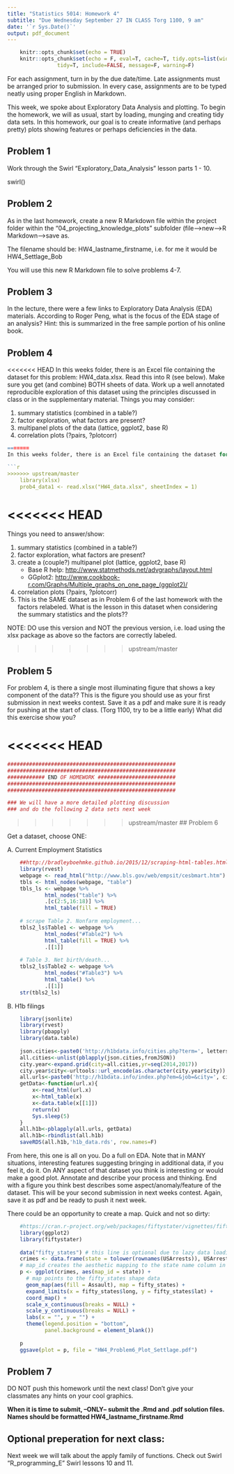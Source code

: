 ```yaml
---
title: "Statistics 5014: Homework 4"
subtitle: "Due Wednesday September 27 IN CLASS Torg 1100, 9 am"
date: '`r Sys.Date()`'
output: pdf_document
---
```


```r
    knitr::opts_chunk$set(echo = TRUE)
    knitr::opts_chunk$set(echo = F, eval=T, cache=T, tidy.opts=list(width.cutoff=55),
                tidy=T, include=FALSE, message=F, warning=F)
```

For each assignment, turn in by the due date/time.  Late assignments must be arranged prior to submission.  In every case, assignments are to be typed neatly using proper English in Markdown.  

This week, we spoke about Exploratory Data Analysis and plotting. To begin the homework, we will as usual, start by loading, munging and  creating tidy data sets.  In this homework, our goal is to create informative (and perhaps pretty) plots showing features or perhaps deficiencies in the data.

## Problem 1

Work through the Swirl "Exploratory_Data_Analysis" lesson parts 1 - 10.

swirl()  

## Problem 2

As in the last homework, create a new R Markdown file within the project folder within the "04_projecting_knowledge_plots" subfolder (file-->new-->R Markdown-->save as.

The filename should be: HW4_lastname_firstname, i.e. for me it would be HW4_Settlage_Bob

You will use this new R Markdown file to solve problems 4-7.
  
## Problem 3

In the lecture, there were a few links to Exploratory Data Analysis (EDA) materials.  According to Roger Peng, what is the focus of the EDA stage of an analysis?  Hint: this is summarized in the free sample portion of his online book.

## Problem 4

<<<<<<< HEAD
In this weeks folder, there is an Excel file containing the dataset for this problem: HW4_data.xlsx.  Read this into R (see below).  Make sure you get (and combine) BOTH sheets of data.  Work up a well annotated reproducible exploration of this dataset using the principles discussed in class or in the supplementary material.  Things you may consider:  

1. summary statistics (combined in a table?)  
2. factor exploration, what factors are present?  
3. multipanel plots of the data (lattice, ggplot2, base R)  
4. correlation plots (?pairs, ?plotcorr)

```r
=======
In this weeks folder, there is an Excel file containing the dataset for this problem: HW4_data.xlsx.  Read this into R (see below).  Make sure you get (and combine) BOTH sheets of data.  Work up a well annotated reproducible exploration of this dataset using the principles discussed in class or in the supplementary material. 

```r
>>>>>>> upstream/master
    library(xlsx)
    prob4_data1 <- read.xlsx("HW4_data.xlsx", sheetIndex = 1)
```

<<<<<<< HEAD
=======
Things you need to answer/show:  

1. summary statistics (combined in a table?)  
2. factor exploration, what factors are present?  
3. create a (couple?) multipanel plot (lattice, ggplot2, base R)  
    + Base R help: <http://www.statmethods.net/advgraphs/layout.html>
    + GGplot2: <http://www.cookbook-r.com/Graphs/Multiple_graphs_on_one_page_(ggplot2)/>
4. correlation plots (?pairs, ?plotcorr)  
5. This is the SAME dataset as in Problem 6 of the last homework with the factors relabeled.  What is the lesson in this dataset when considering the summary statistics and the plots??  

NOTE: DO use this version and NOT the previous version, i.e. load using the xlsx package as above so the factors are correctly labeled.

>>>>>>> upstream/master

## Problem 5

For problem 4, is there a single most illuminating figure that shows a key component of the data??  This is the figure you should use as your first submission in next weeks contest.  Save it as a pdf and make sure it is ready for pushing at the start of class. (Torg 1100, try to be a little early)  What did this exercise show you?  

<<<<<<< HEAD
=======
```r
######################################################
######################################################
############ END OF HOMEWORK #########################
######################################################
######################################################

### We will have a more detailed plotting discussion
### and do the following 2 data sets next week
```
>>>>>>> upstream/master
## Problem 6

Get a dataset, choose ONE:  

A. Current Employment Statistics
```r
    ##http://bradleyboehmke.github.io/2015/12/scraping-html-tables.html
    library(rvest)
    webpage <- read_html("http://www.bls.gov/web/empsit/cesbmart.htm")
    tbls <- html_nodes(webpage, "table")
    tbls_ls <- webpage %>%
            html_nodes("table") %>%
            .[c(2:5,16:18)] %>%
            html_table(fill = TRUE)
    
    # scrape Table 2. Nonfarm employment...
    tbls2_ls$Table1 <- webpage %>%
            html_nodes("#Table2") %>% 
            html_table(fill = TRUE) %>%
            .[[1]]
    
    # Table 3. Net birth/death...
    tbls2_ls$Table2 <- webpage %>%
            html_nodes("#Table3") %>% 
            html_table() %>%
            .[[1]]
    str(tbls2_ls)
```

B. H1b filings
```r
    library(jsonlite)
    library(rvest)
    library(pbapply)
    library(data.table)
    
    json.cities<-paste0('http://h1bdata.info/cities.php?term=', letters)
    all.cities<-unlist(pblapply(json.cities,fromJSON))
    city.year<-expand.grid(city=all.cities,yr=seq(2014,2017))
    city.year$city<-urltools::url_encode(as.character(city.year$city))
    all.urls<-paste0('http://h1bdata.info/index.php?em=&job=&city=', city.year[,1],'&year=', city.year[,2])
    getData<-function(url.x){
        x<-read_html(url.x)
        x<-html_table(x)
        x<-data.table(x[[1]])
        return(x)
        Sys.sleep(5)
    }
    all.h1b<-pblapply(all.urls, getData)
    all.h1b<-rbindlist(all.h1b)
    saveRDS(all.h1b,'h1b_data.rds', row.names=F)
```

From here, this one is all on you.  Do a full on EDA.  Note that in MANY situations, interesting features suggesting bringing in additional data, if you feel it, do it. On ANY aspect of that dataset you think is interesting or would make a good plot.  Annotate and describe your process and thinking.  End with a figure you think best describes some aspect/anomaly/feature of the dataset.  This will be your second submission in next weeks contest.  Again, save it as pdf and be ready to push it next week.

There could be an opportunity to create a map.  Quick and not so dirty:

```r
    #https://cran.r-project.org/web/packages/fiftystater/vignettes/fiftystater.html
    library(ggplot2)
    library(fiftystater)
    
    data("fifty_states") # this line is optional due to lazy data loading
    crimes <- data.frame(state = tolower(rownames(USArrests)), USArrests)
    # map_id creates the aesthetic mapping to the state name column in your data
    p <- ggplot(crimes, aes(map_id = state)) + 
      # map points to the fifty_states shape data
      geom_map(aes(fill = Assault), map = fifty_states) + 
      expand_limits(x = fifty_states$long, y = fifty_states$lat) +
      coord_map() +
      scale_x_continuous(breaks = NULL) + 
      scale_y_continuous(breaks = NULL) +
      labs(x = "", y = "") +
      theme(legend.position = "bottom", 
            panel.background = element_blank())
    
    p
    ggsave(plot = p, file = "HW4_Problem6_Plot_Settlage.pdf")
```


## Problem 7

DO NOT push this homework until the next class!  Don't give your classmates any hints on your cool graphics.

**When it is time to submit, --ONLY-- submit the .Rmd and .pdf solution files.  Names should be formatted HW4_lastname_firstname.Rmd**

## Optional preperation for next class:  

Next week we will talk about the apply family of functions.  Check out Swirl  "R_programming_E" Swirl lessons 10 and 11.





